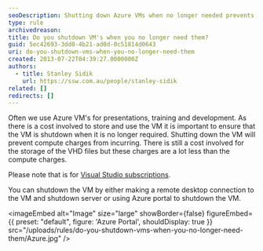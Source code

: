 ```yaml
---
seoDescription: Shutting down Azure VMs when no longer needed prevents compute charges and minimizes costs.
type: rule
archivedreason:
title: Do you shutdown VM's when you no longer need them?
guid: 5ec42693-3dd0-4b21-ad0d-0c51814d0643
uri: do-you-shutdown-vms-when-you-no-longer-need-them
created: 2013-07-22T04:39:27.0000000Z
authors:
  - title: Stanley Sidik
    url: https://ssw.com.au/people/stanley-sidik
related: []
redirects: []
---
```


Often we use Azure VM's for presentations, training and development. As there is a cost involved to store and use the VM it is important to ensure that the VM is shutdown when it is no longer required.
Shutting down the VM will prevent compute charges from incurring. There is still a cost involved for the storage of the VHD files but these charges are a lot less than the compute charges.

Please note that is for [Visual Studio subscriptions](https://azure.microsoft.com/en-us/services/developer-tools/visual-studio-subscriptions/).

You can shutdown the VM by either making a remote desktop connection to the VM and shutdown server or using Azure portal to shutdown the VM.


<imageEmbed
  alt="Image"
  size="large"
  showBorder={false}
  figureEmbed={{
    preset: "default",
    figure: 'Azure Portal',
    shouldDisplay: true
  }}
  src="/uploads/rules/do-you-shutdown-vms-when-you-no-longer-need-them/Azure.jpg"
/>